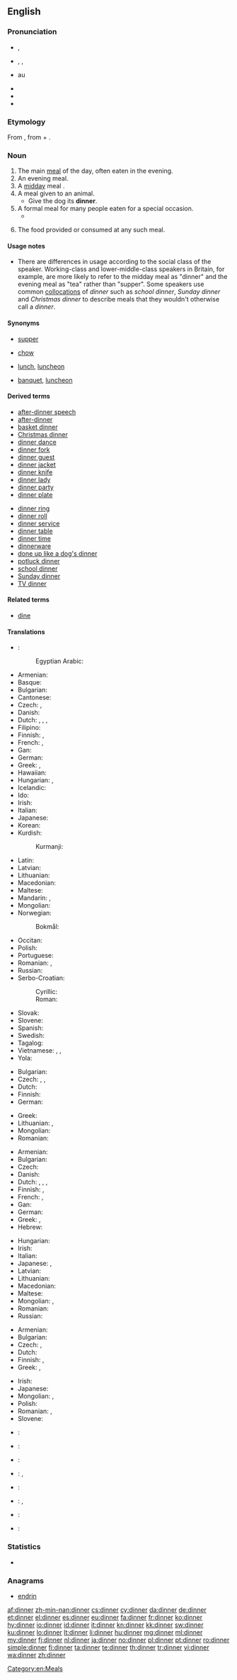 ==English==
{{wikipedia}}

===Pronunciation===
* {{a|UK}} {{IPA|/ˈdɪnə(ɹ)/}}, {{X-SAMPA|/"dIn@/}}
* {{a|US}} {{enPR|dĭnʹər}}, {{IPA|/ˈdɪnɚ/}}, {{X-SAMPA|/"dIn@`}}
* {{audio|en-us-dinner.ogg|Audio (US)}}au
* {{audio|En-uk-dinner.ogg|Audio (UK)}}
* {{rhymes|ɪnə(ɹ)}}
* {{hyphenation|din|ner}}

===Etymology===
From {{etyl|fro|en}} {{term|disner||lang=fro|lunch”, but originally “breakfast}}, from {{etyl|la|en}} {{term|dis-||lang=la}} + {{term|ieiuno|iēiūnō|lang=la|to break the fast}}.

===Noun===
{{en-noun|s|-}}

# The main [[meal]] of the day, often eaten in the evening.
# An evening meal.
# A [[midday]] meal {{qualifier|in a context in which the evening meal is called [[supper]] or [[tea]]}}.
# A meal given to an animal.
#* Give the dog its '''dinner'''.
# A formal meal for many people eaten for a special occasion.
#* {{quote-book|year=1897|author=[[w:Winston Churchill (novelist)|Winston Churchill]]
|title=[[w:The Celebrity|The Celebrity]]
|chapter=1|url=http://openlibrary.org/works/OL2341853W
|passage=When I gave a '''dinner''' there was generally a cover laid for him. I liked the man for his own sake, and even had he promised to turn out a celebrity it would have had no weight with me.}}
# {{context|uncountable|lang=en}} The food provided or consumed at any such meal.

====Usage notes====
* There are differences in usage according to the social class of the speaker. Working-class and lower-middle-class speakers in Britain, for example, are more likely to refer to the midday meal as "dinner" and the evening meal as "tea" rather than "supper". Some speakers use common [[collocation]]s of ''dinner'' such as ''school dinner'', ''Sunday dinner'' and ''Christmas dinner'' to describe meals that they wouldn't otherwise call a ''dinner''.

====Synonyms====
* {{sense|an evening meal}} [[supper]]
* {{sense|meal given to an animal}} [[chow]]
* {{sense|midday meal}} [[lunch]], [[luncheon]]
* {{sense|formal meal for many people eaten at a special occasion}} [[banquet]], [[luncheon]]

====Derived terms====
{{rel-top|Terms derived from ''dinner''}}
* [[after-dinner speech]]
* [[after-dinner]]
* [[basket dinner]]
* [[Christmas dinner]]
* [[dinner dance]]
* [[dinner fork]]
* [[dinner guest]]
* [[dinner jacket]]
* [[dinner knife]]
* [[dinner lady]]
* [[dinner party]]
* [[dinner plate]]
{{rel-mid}}
* [[dinner ring]]
* [[dinner roll]]
* [[dinner service]]
* [[dinner table]]
* [[dinner time]]
* [[dinnerware]]
* [[done up like a dog's dinner]]
* [[potluck dinner]]
* [[school dinner]]
* [[Sunday dinner]]
* [[TV dinner]]
{{rel-bottom}}

====Related terms====
* [[dine]]

====Translations====
{{trans-top|main meal of the day}}
* {{ttbc|ar}}: {{t-|ar|عشاء|tr=3ashaa'|alt=عَشاء|sc=Arab}}
*: Egyptian Arabic: {{tø|arz|عشاء|tr=3ashaa'|sc=Arab}}
* Armenian: {{t+|hy|ճաշ|tr=č̣aš|sc=Armn}}
* Basque: {{t+|eu|afari}}
* Bulgarian: {{t+|bg|вечеря|f|tr=večerja|sc=Cyrl}}
* Cantonese: {{tø|yue|晚飯|tr=maan<sup>5</sup>faan<sup>6</sup>|sc=Hani}}
* Czech: {{t+|cs|oběd|m}} {{qualifier|in Czech the midday meal is the main meal}}, {{t+|cs|večeře|f}} {{qualifier|eaten in the evening}}
* Danish: {{t+|da|middag}}
* Dutch: {{t+|nl|avondeten|n}}, {{t-|nl|avondmaaltijd|m}}, {{t+|nl|avondmaal|n}}, {{t+|nl|eten|n}}
* Filipino: {{t-|tl|hapunan}}
* Finnish: {{t+|fi|päivällinen}}, {{t+|fi|illallinen}}
* French: {{t+|fr|dîner|m}}, {{qualifier|Belgium|Cajun|Swiss and Canadian French -in Belgium, Louisiana, Romandy and Quebec, "dîner" means "lunch"}} {{t+|fr|souper|m}}
* Gan: {{tø|gan|夜飯|tr=ya<sup>5</sup> fan<sup>5</sup>|sc=Hani}} {{qualifier|eaten in the evening}}
* German: {{t-|de|Hauptmahlzeit|f}}
* Greek: {{t+|el|φαγητό|n|tr=fagitó}}, {{t-|el|κύριο γεύμα|n|tr=kýrio gévma}}
* Hawaiian: {{tø|haw|ʻaina ahiahi}}
* Hungarian: {{t+|hu|vacsora}} {{qualifier|eaten in the evening}}, {{t+|hu|ebéd}} {{qualifier|in Hungary the midday meal is the main meal}}
* Icelandic: {{t+|is|kvöldmatur|m}}
* Ido: {{t+|io|dineo}}
* Irish: {{t-|ga|dinnéar|m}}
* Italian: {{t+|it|cena|f}}
* Japanese: {{t+|ja|夕食|tr={{Jpan|[[ゆうしょく]]}}, yūshoku|sc=Jpan}} {{qualifier|eaten in the evening}}
* Korean: {{t+|ko|저녁|tr=jeonyeog|sc=Kore}}
* Kurdish:
*: Kurmanji: {{t+|ku|şîv|f}}
{{trans-mid}}
* Latin: {{t+|la|cena|f|alt=cēna}}
* Latvian: {{t-|lv|pusdienas|f-p}} {{qualifier|in Latvia the midday meal is the main meal}}
* Lithuanian: {{t-|lt|vakarienė|f}} {{qualifier|eaten in the evening, but the midday meal is the main meal}}
* Macedonian: {{t-|mk|вечера|f|tr=véčera}} {{qualifier|eaten in the evening}}
* Maltese: {{t-|mt|ċena|f}}
* Mandarin: {{t|cmn|晚饭|tr=wănfàn|sc=Hani}}, {{t|cmn|晚餐|tr=wăncān|sc=Hani}} {{qualifier|eaten in the evening}}
* Mongolian: {{t-|mn|оройн хоол|tr=orojn hool|sc=Cyrl}}
* Norwegian:
*: Bokmål: {{t+|no|middag}}
* Occitan: {{t+|oc|sopar|m}}
* Polish: {{t+|pl|obiad|m}}
* Portuguese: {{t+|pt|jantar}}
* Romanian: {{t-|ro|cină}}, {{t-|ro|masă de seară|f}}
* Russian: {{t+|ru|ужин|m|tr=úžin}} {{qualifier|eaten in the evening, but the midday meal is the main meal}}
* Serbo-Croatian:
*: Cyrillic: {{t-|sh|вечера|f|sc=Cyrl}} {{qualifier|eaten in the evening}}
*: Roman: {{t-|sh|večera|f}} {{qualifier|eaten in the evening}}
* Slovak: {{t-|sk|večera|f}} {{qualifier|eaten in the evening, but the midday meal is the main meal}}
* Slovene: {{t+|sl|večerja|f}} {{qualifier|eaten in the evening}}
* Spanish: {{t+|es|cena|f}}
* Swedish: {{t+|sv|middag|c}}
* Tagalog: {{t-|tl|hapunan}}
* Vietnamese: {{t-|vi|bữa trưa}} {{qualifier|eaten at midday}}, {{t-|vi|bữa chiều}} {{qualifier|eaten in the evening}}, {{t-|vi|bữa tối}} {{qualifier|eaten in the evening}}
* Yola: {{tø|yol|dineare}}
{{trans-bottom}}

{{trans-top|a meal given to an animal}}
* Bulgarian: {{t+|bg|хранене|n|tr=chranene|sc=Cyrl}}
* Czech: {{t-|cs|žrádlo|n}}, {{t-|cs|krmení|n}}, {{t+|cs|šlichta|f}} {{qualifier|of soup consistence}}
* Dutch: {{t+|nl|voer}}
* Finnish: {{t+|fi|ruoka}}
* German: {{t+|de|Futter|n}}
{{trans-mid}}
* Greek: {{t+|el|τροφή|f|tr=trofí}}
* Lithuanian: {{t-|lt|ėdalas|m}}, {{t-|lt|jovalas|m}} {{qualifier|of soup consistence}}
* Mongolian: {{t-|mn|амьтны хоол|tr=am'tny hool|sc=Cyrl}}
* Romanian: {{t+|ro|nutreț|n}}
{{trans-bottom}}

{{trans-top|midday meal}}
* Armenian: {{t+|hy|ճաշ|tr=č̣aš|sc=Armn}}
* Bulgarian: {{t+|bg|обед|m|tr=obed|sc=Cyrl}}
* Czech: {{t+|cs|oběd|m}}
* Danish: {{t+|da|middag}}
* Dutch: {{t+|nl|middageten|n}}, {{t-|nl|middagmaaltijd|m}}, {{t-|nl|middagmaal|n}}, {{t+|nl|lunch|m}}
* Finnish: {{t+|fi|lounas}}, {{t+|fi|päivällinen}}
* French: {{t+|fr|déjeuner|m}}, {{t+|fr|dîner}} {{qualifier|Belgium, Cajun, Swiss, Canadian, Louisiana and Romandy French}}
* Gan: {{tø|gan|昼飯|tr=jiu<sup>4</sup> fan<sup>5</sup>|sc=Hani}}
* German: {{t+|de|Mittagessen|n}}
* Greek: {{t+|el|γεύμα|n|tr=gévma}}, {{t+|el|μεσημεριανό|n|tr=mesimerianó}}
* Hebrew: {{t-|he|ארוחת-ערב|tr=arukhát érev}}
{{trans-mid}}
* Hungarian: {{t+|hu|ebéd}}
* Irish: {{t-|ga|dinnéar|m}}
* Italian: {{t+|it|pranzo|m}}
* Japanese: {{t+|ja|昼食|tr={{Jpan|[[ちゅうしょく]]}}, chūshoku|sc=Jpan}}, {{t-|ja|昼飯|tr={{Jpan|[[ひるめし]]}}, hirumeshi|sc=Jpan}}
* Latvian: {{t-|lv|pusdienas|f-p}}
* Lithuanian: {{t+|lt|pietūs|m-p}}
* Macedonian: {{t-|mk|ручек|m|tr=rúček}}
* Maltese: {{t+|mt|pranzu|m}}
* Mongolian: {{t-|mn|өдрийн хоол|tr=ôdrijn hool|sc=Cyrl}}, {{t-|mn|үдийн хоол|tr=ùdijn hool|sc=Cyrl}}
* Romanian: {{t+|ro|prânz|n}}
* Russian: {{t+|ru|обед|m|tr=ob'éd}}
{{trans-bottom}}

{{trans-top|a formal meal}}
* Armenian: {{t+|hy|ճաշ|tr=č̣aš|sc=Armn}}
* Bulgarian: {{t+|bg|банкет|m|tr=banket|sc=Cyrl}}
* Czech: {{t+|cs|oběd|m}}, {{t+|cs|večeře|f}}
* Dutch: {{t-|nl|dinee|n}}
* Finnish: {{t+|fi|illallinen}}, {{t+|fi|päivällinen}}
* Greek: {{qualifier|taking place in noon}} {{t+|el|γεύμα|n|tr=gévma}}, {{qualifier|taking place in late afternoon}} {{t+|el|δείπνο|n|tr=deípno}}
{{trans-mid}}
* Irish: {{t-|ga|dinnéar|m}}
* Japanese: {{t-|ja|正餐|tr={{Jpan|[[せいさん]]}}, seisan|sc=Jpan}}
* Mongolian: {{t-|mn|цайллага|tr=cajllaga|sc=Cyrl}}, {{t-|mn|дайллага|tr=dajllaga|sc=Cyrl}}
* Polish: {{t-|pl|bankiet|m}}
* Romanian: {{t-|ro|banchet|n}}, {{t-|ro|dineu|n}}
* Slovene: {{t+|sl|večerja|f}}
{{trans-bottom}}

{{checktrans-top}}
* {{ttbc|ar}}: {{t-|ar|غذاء|tr=ğaðá:’|sc=Arab}}
* {{ttbc|br}}: {{t+|br|koan|f}}
* {{ttbc|ca}}: {{t+|ca|sopar|m}}
* {{ttbc|ia}}: {{t-|ia|dinar}}, {{t-|ia|cena}}
* {{ttbc|ko}}: {{t-|ko|정 식사|tr=jeong siksa|sc=Kore}}
* {{ttbc|pt}}: {{t+|pt|jantar|m}}, {{t+|pt|ceia|f}}
* {{ttbc|sd}}: {{t+|sd|سانجھاندو|m|tr=sanjhando|sc=sd-Arab}}
* {{ttbc|es}}: {{t+|es|cena|f}}
{{trans-bottom}}

===Statistics===
* {{rank|sit|considerable|private|768|dinner|command|etc.|broke}}

===Anagrams===
* [[endrin#English|endrin]]

[[Category:en:Meals]]

[[af:dinner]]
[[zh-min-nan:dinner]]
[[cs:dinner]]
[[cy:dinner]]
[[da:dinner]]
[[de:dinner]]
[[et:dinner]]
[[el:dinner]]
[[es:dinner]]
[[eu:dinner]]
[[fa:dinner]]
[[fr:dinner]]
[[ko:dinner]]
[[hy:dinner]]
[[io:dinner]]
[[id:dinner]]
[[it:dinner]]
[[kn:dinner]]
[[kk:dinner]]
[[sw:dinner]]
[[ku:dinner]]
[[lo:dinner]]
[[lt:dinner]]
[[li:dinner]]
[[hu:dinner]]
[[mg:dinner]]
[[ml:dinner]]
[[my:dinner]]
[[fj:dinner]]
[[nl:dinner]]
[[ja:dinner]]
[[no:dinner]]
[[pl:dinner]]
[[pt:dinner]]
[[ro:dinner]]
[[simple:dinner]]
[[fi:dinner]]
[[ta:dinner]]
[[te:dinner]]
[[th:dinner]]
[[tr:dinner]]
[[vi:dinner]]
[[wa:dinner]]
[[zh:dinner]]